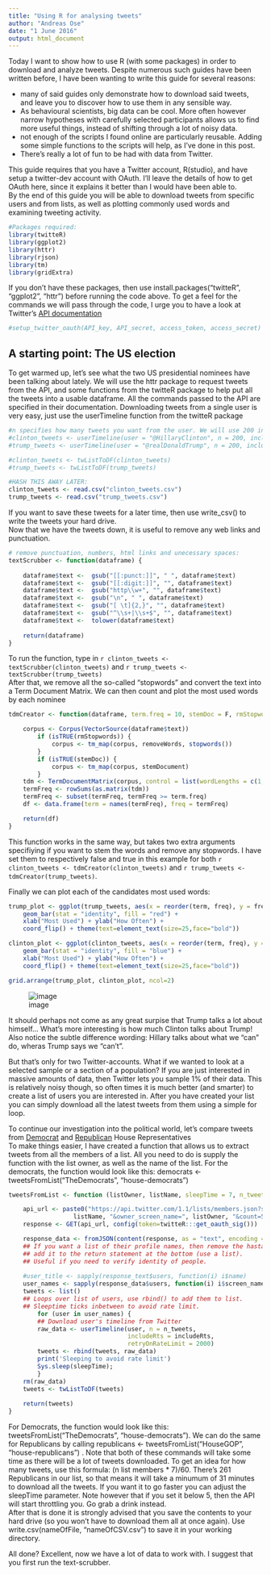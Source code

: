 ```yaml
---
title: "Using R for analysing tweets"
author: "Andreas Ose"
date: "1 June 2016"
output: html_document
---
```


Today I want to show how to use R (with some packages) in order to download and analyze tweets. Despite numerous such guides have been written before, I have been wanting to write this guide for several reasons:

- many of said guides only demonstrate how to download said tweets, and leave you to discover how to use them in any sensible way.
- As behavioural scientists, big data can be cool. More often however narrow hypotheses with carefully selected participants allows us to find more useful things, instead of shifting through a lot of noisy data.
- not enough of the scripts I found online are particularly reusable. Adding some simple functions to the scripts will help, as I've done in this post.
- There's really a lot of fun to be had with data from Twitter.
  
This guide requires that you have a Twitter account, R(studio), and have setup a twitter-dev account with OAuth. I'll leave the details of how to get OAuth here, since it explains it better than I would have been able to.  
By the end of this guide you will be able to download tweets from specific users and from lists, as well as plotting commonly used words and examining tweeting activity.
 


```r
#Packages required:
library(twitteR)
library(ggplot2)
library(httr)
library(rjson)
library(tm)
library(gridExtra)

```
If you don't have these packages, then use  install.packages("twitteR", "ggplot2", "httr") before running the code above. To get a feel for the commands we will pass through the code, I urge you to have a look at Twitter's [API documentation](https://dev.twitter.com/rest/public)
```r

#setup_twitter_oauth(API_key, API_secret, access_token, access_secret)
```

## A starting point: The US election

To get warmed up, let's see what the two US presidential nominees have been talking about lately.
We will use the  httr package to request tweets from the API, and some functions from the twitteR package to help put all the tweets into a usable dataframe. All the commands passed to the API are specified in their documentation. Downloading tweets from a single user is very easy, just use the  userTimeline function from the  twitteR package
```r
#n specifies how many tweets you want from the user. We will use 200 in this example, but the maximum is 3200. Unfortunately you can't use the API to request tweets older than a week or two at most. This is a restriction of the Twitter Search API, and it often means you won't actually get the number of tweets you specified.
#clinton_tweets <- userTimeline(user = "@HillaryClinton", n = 200, includeRts = FALSE, retryOnRateLimit = 2000)
#trump_tweets <- userTimeline(user = "@realDonaldTrump", n = 200, includeRts = FALSE, retryOnRateLimit = 2000)

#clinton_tweets <- twListToDF(clinton_tweets)
#trump_tweets <- twListToDF(trump_tweets)

#HASH THIS AWAY LATER:
clinton_tweets <- read.csv("clinton_tweets.csv")
trump_tweets <- read.csv("trump_tweets.csv")
```

If you want to save these tweets for a later time, then use  write_csv() to write the tweets your hard drive.  
Now that we have the tweets down, it is useful to remove any web links and punctuation.



```r
# remove punctuation, numbers, html links and unecessary spaces:
textScrubber <- function(dataframe) {
    
    dataframe$text <-  gsub("[[:punct:]]", " ", dataframe$text)
    dataframe$text <-  gsub("[[:digit:]]", "", dataframe$text)
    dataframe$text <-  gsub("http\\w+", "", dataframe$text)
    dataframe$text <-  gsub("\n", " ", dataframe$text)
    dataframe$text <-  gsub("[ \t]{2,}", "", dataframe$text)
    dataframe$text <-  gsub("^\\s+|\\s+$", "", dataframe$text)
    dataframe$text <-  tolower(dataframe$text)
    
    return(dataframe)
}

```
To run the function, type in `r clinton_tweets <- textScrubber(clinton_tweets)` and `r trump_tweets <- textScrubber(trump_tweets)`  
After that, we remove all the so-called "stopwords" and convert the text into a Term Document Matrix. We can then count and plot the most used words by each nominee
```r
tdmCreator <- function(dataframe, term.freq = 10, stemDoc = F, rmStopwords = T){

    corpus <- Corpus(VectorSource(dataframe$text))
        if (isTRUE(rmStopwords)) {
            corpus <- tm_map(corpus, removeWords, stopwords())
        }
        if (isTRUE(stemDoc)) {
            corpus <- tm_map(corpus, stemDocument)
        }
    tdm <- TermDocumentMatrix(corpus, control = list(wordLengths = c(1,Inf)))
    termFreq <- rowSums(as.matrix(tdm))
    termFreq <- subset(termFreq, termFreq >= term.freq)
    df <- data.frame(term = names(termFreq), freq = termFreq)

    return(df)
}
```
This function works in the same way, but takes two extra arguments specifiying if you want to stem the words and remove any stopwords. I have set them to respectively false and true in this example for both `r clinton_tweets <- tdmCreator(clinton_tweets)` and `r trump_tweets <- tdmCreator(trump_tweets)`.  

Finally we can plot each of the candidates most used words:
```r
trump_plot <- ggplot(trump_tweets, aes(x = reorder(term, freq), y = freq)) +
    geom_bar(stat = "identity", fill = "red") +
    xlab("Most Used") + ylab("How Often") +
    coord_flip() + theme(text=element_text(size=25,face="bold"))

clinton_plot <- ggplot(clinton_tweets, aes(x = reorder(term, freq), y = freq)) +
    geom_bar(stat = "identity", fill = "blue") +
    xlab("Most Used") + ylab("How Often") +
    coord_flip() + theme(text=element_text(size=25,face="bold"))

grid.arrange(trump_plot, clinton_plot, ncol=2)

```
  
![image](https://raw.githubusercontent.com/andreasose/twitter-scripts/master/index2.png "Trump Vs Clinton")  

It should perhaps not come as any great surpise that Trump talks a lot about himself...
What's more interesting is how much Clinton talks about Trump! Also notice the subtle difference wording: Hillary talks about what we "can" do, wheras Trump says we "can't".
  
But that's only for two Twitter-accounts. What if we wanted to look at a selected sample or a section of a population? If you are just interested in massive amounts of data, then Twitter lets you sample 1% of their data. This is relatively noisy though, so often times it is much better (and smarter) to create a list of users you are interested in. After you have created your list you can simply download all the latest tweets from them using a simple for loop.  

To continue our investigation into the political world, let's compare tweets from [Democrat](https://twitter.com/TheDemocrats/lists/house-democrats) and [Republican](https://twitter.com/HouseGOP/lists/house-republicans) House Representatives  
To make things easier, I have created a function that allows us to extract tweets from all the members of a list. All you need to do is supply the function with the list owner, as well as the name of the list. For the democrats, the function would look like this: democrats <- tweetsFromList("TheDemocrats", "house-democrats")

```r

tweetsFromList <- function (listOwner, listName, sleepTime = 7, n_tweets = 200, includeRts = F) {

    api_url <- paste0("https://api.twitter.com/1.1/lists/members.json?slug=",
                  listName, "&owner_screen_name=", listOwner, "&count=5000")
    response <- GET(api_url, config(token=twitteR:::get_oauth_sig()))

    response_data <- fromJSON(content(response, as = "text", encoding = "UTF-8"))
    ## If you want a list of their profile names, then remove the hastag underneath and
    ## add it to the return statement at the bottom (use a list).
    ## Useful if you need to verify identity of people.
    
    #user_title <- sapply(response_text$users, function(i) i$name)
    user_names <- sapply(response_data$users, function(i) i$screen_name)
    tweets <- list()
    ## Loops over list of users, use rbind() to add them to list.
    ## Sleeptime ticks inbetween to avoid rate limit.
        for (user in user_names) {
        ## Download user's timeline from Twitter  
        raw_data <- userTimeline(user, n = n_tweets,
                                 includeRts = includeRts,
                                 retryOnRateLimit = 2000)
        tweets <- rbind(tweets, raw_data)
        print('Sleeping to avoid rate limit')
        Sys.sleep(sleepTime); 
        }
    rm(raw_data)
    tweets <- twListToDF(tweets)
    
    return(tweets)
}

```

For Democrats, the function would look like this: tweetsFromList("TheDemocrats", "house-democrats"). We can do the same for Republicans by calling republicans <- tweetsFromList("HouseGOP", "house-republicans") . Note that both of these commands will take some time as there will be a lot of tweets downloaded. To get an idea for how many tweets, use this formula: (n list members * 7)/60. There's 261 Republicans in our list, so that means it will take a minumum of 31 minutes to download all the tweets. If you want it to go faster you can adjust the sleepTime parameter. Note however that if you set it below 5, then the API will start throttling you. Go grab a drink instead.  
After that is done it is strongly advised that you save the contents to your hard drive (so you won't have to download them all at once again). Use write.csv(nameOfFile, "nameOfCSV.csv") to save it in your working directory.

All done? Excellent, now we have a lot of data to work with. I suggest that you first run the text-scrubber.
